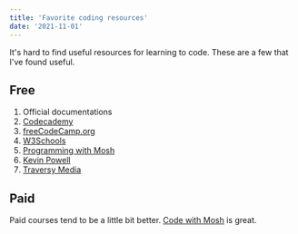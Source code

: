 ```yaml
---
title: 'Favorite coding resources'
date: '2021-11-01'
---
```


It's hard to find useful resources for learning to code. These are a few that I've found useful.

## Free

1. Official documentations
1. [Codecademy](https://www.codecademy.com)
1. [freeCodeCamp.org](https://www.youtube.com/c/Freecodecamp)
1. [W3Schools](https://www.w3schools.com)
1. [Programming with Mosh](https://www.youtube.com/c/programmingwithmosh)
1. [Kevin Powell](https://www.youtube.com/kepowob)
1. [Traversy Media](https://www.youtube.com/channel/UC29ju8bIPH5as8OGnQzwJyA)

## Paid

Paid courses tend to be a little bit better. [Code with Mosh](https://codewithmosh.com) is great.
